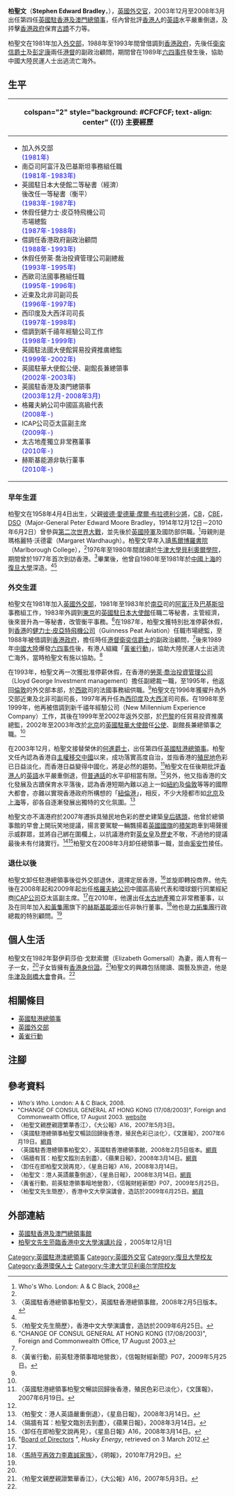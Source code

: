 {{Infobox_ President
|honorific-prefix = 
|name = 柏聖文<br />Stephen Bradley
|honorific-suffix = 
|image= Stephen Bradley.jpg
|imagesize =
|office         =第4任[[英國駐香港及澳門總領事|英國駐香港及澳門總領事]]
| monarch        = [[伊利沙伯二世|伊利沙伯二世]]
|term_start    =2003年12月
|term_end      =2008年3月
|predecessor   =[[貝恩德|貝恩德爵士]]
|successor     =[[奚安竹|奚安竹]]
|birth_date    =1958年4月4日
|birth_place   =
|death_date    =
|death_place   =
|party=
}}

'''柏聖文'''（'''Stephen Edward Bradley'''，{{bd|1958年|4月4日|||Bradley, Stephen}}），[[英國|英國]][[外交官|外交官]]，2003年12月至2008年3月出任第四任[[英國駐香港及澳門總領事|英國駐香港及澳門總領事]]，任內曾批評[[香港人|香港人]]的[[英語|英語]]水平嚴重倒退，及抨擊[[香港政府|香港政府]]保育[[古蹟|古蹟]]不力等。

柏聖文在1981年加入[[英國外交部|外交部]]，1988年至1993年間曾借調到[[香港政府|香港政府]]，先後任[[衛奕信|衛奕信爵士]]及[[彭定康|彭定康]]兩任[[港督|港督]]的副政治顧問，期間曾在1989年[[六四事件|六四事件]]發生後，協助中國大陸民運人士出逃流亡海外。

==生平==
{| class="infobox bordered" style="width: 19em; font-size: 90%; text-align: left; float:right;" cellpadding="3"
|-
! colspan="2" style="background: #CFCFCF; text-align: center" {{!}} 主要經歷
|- 
| colspan="2" style="font-size: 90%" |<div style="text-align: left">
* 加入外交部<br /><span style="color: blue;">(1981年)</span>
* 南亞司阿富汗及巴基斯坦事務組任職<br /><span style="color: blue;">(1981年-1983年)</span>
* 英國駐日本大使館二等秘書（經濟）<br />後改任一等秘書（衡平）<br /><span style="color: blue;">(1983年-1987年)</span>
* 休假任健力士·皮亞特飛機公司<br />市場總監<br /><span style="color: blue;">(1987年-1988年)</span>
* 借調任香港政府副政治顧問<br /><span style="color: blue;">(1988年-1993年)</span>
* 休假任勞萊·喬治投資管理公司副總裁<br /><span style="color: blue;">(1993年-1995年)</span>
* 西歐司法國事務組任職<br /><span style="color: blue;">(1995年-1996年)</span>
* 近東及北非司副司長<br /><span style="color: blue;">(1996年-1997年)</span>
* 西印度及大西洋司司長<br /><span style="color: blue;">(1997年-1998年)</span>
* 借調到新千禧年經驗公司工作<br /><span style="color: blue;">(1998年-1999年)</span>
* 英國駐法國大使館貿易投資推廣總監<br /><span style="color: blue;">(1999年-2002年)</span>
* 英國駐華大使館公使、副館長兼總領事<br /><span style="color: blue;">(2002年-2003年)</span>
* 英國駐香港及澳門總領事<br /><span style="color: blue;">(2003年12月-2008年3月)</span>
* 格羅夫納公司中國區高級代表<br /><span style="color: blue;">(2008年-)</span>
* ICAP公司亞太區副主席<br /><span style="color: blue;">(2009年-)</span>
* 太古地產獨立非常務董事<br /><span style="color: blue;">(2010年-)</span>
* 赫斯基能源非執行董事<br /><span style="color: blue;">(2010年-)</span>
</div>
|}

===早年生涯===
柏聖文在1958年4月4日出生，父親[[彼德·布拉德利|彼德·愛德華·摩爾·布拉德利少將]]，[[巴斯勳章|CB]]，[[CBE|CBE]]，[[傑出服務勳章|DSO]]（Major-General Peter Edward Moore Bradley，1914年12月12日－2010年6月2日）曾參與[[第二次世界大戰|第二次世界大戰]]，並先後於[[英國陸軍|英國陸軍]]及國防部供職。<ref name="WHO">Who's Who. London: A & C Black, 2008</ref>母親則是瑪格麗特·沃德霍（Margaret Wardhaugh）。柏聖文早年入讀[[馬爾博羅書院|馬爾博羅書院]]（Marlborough College），<ref name=WHO/>1976年至1980年間就讀於[[牛津大學|牛津大學]][[牛津大學貝利奧爾學院|貝利奧爾學院]]，期間曾於1977年首次到訪香港。<ref name="FCOZH">〈英國駐香港總領事柏聖文〉，英國駐香港總領事館，2008年2月5日版本。</ref>畢業後，他曾自1980年至1981年於[[中國|中國]][[上海|上海]]的[[復旦大學|復旦大學]]深造。<ref name=FCOZH/><ref>〈柏聖文先生簡歷〉，香港中文大學演講會，造訪於2009年6月25日。</ref>

===外交生涯===
柏聖文在1981年加入[[英國外交部|英國外交部]]，1981年至1983年於[[南亞|南亞]]司的[[阿富汗|阿富汗]]及[[巴基斯坦|巴基斯坦]]事務組工作，1983年外調到[[東京|東京]]的[[英國駐日本大使館|英國駐日本大使館]]任職二等秘書，主管經濟，後來晉升為一等秘書，改管衡平事務。<ref name="FCO">"CHANGE OF CONSUL GENERAL AT HONG KONG (17/08/2003)", Foreign and Commonwealth Office, 17 August 2003.</ref>在1987年，柏聖文獲特別批准停薪休假，到[[香港|香港]]的[[健力士·皮亞特飛機|健力士·皮亞特飛機公司]]（Guinness Peat Aviation）任職市場總監，至1988年被借調到[[香港政府|香港政府]]，擔任時任[[港督|港督]][[衛奕信|衛奕信爵士]]的副政治顧問，<ref name=FCO/>後來1989年[[中國大陸|中國大陸]]爆發[[六四事件|六四事件]]後，有港人組織「[[黃雀行動|黃雀行動]]」，協助大陸民運人士出逃流亡海外，當時柏聖文有施以協助。<ref>〈黃雀行動，前英駐港領事暗地營救〉，《信報財經新聞》P07，2009年5月25日。</ref>

在1993年，柏聖文再一次獲批准停薪休假，在香港的[[勞萊·喬治投資管理|勞萊·喬治投資管理公司]]（Lloyd George Investment management）擔任副總裁一職，至1995年，他返回[[倫敦|倫敦]]的外交部本部，於[[西歐|西歐]]司的法國事務組供職。<ref name=FCO/>柏聖文在1996年獲擢升為外交部近東及北非司副司長，1997年再升任為[[西印度|西印度]]及[[大西洋|大西洋]]司司長。在1998年至1999年，他再被借調到新千禧年經驗公司（New Millennium Experience Company）工作，其後在1999年至2002年返外交部，於[[巴黎|巴黎]]的{{Link-fr|英國駐法大使館|Ambassade du Royaume-Uni en France}}任貿易投資推廣總監，2002年至2003年改於[[北京|北京]]的[[英國駐華大使館|英國駐華大使館]]任[[公使|公使]]、副館長兼總領事之職。<ref name=FCO/>

在2003年12月，柏聖文接替榮休的[[何進_(英國外交官)|何進爵士]]，出任第四任[[英國駐港總領事|英國駐港總領事]]。柏聖文任內認為香港自[[香港主權移交|主權移交]][[中國|中國]]以來，成功落實高度自治，並指香港的[[殖民地|殖民地]]色彩已日益淡化，而香港日益變得中國化，將是必然的趨勢。<ref>〈英國駐港總領事柏聖文暢談回歸後香港，殖民色彩已淡化〉，《文匯報》，2007年6月19日。</ref>柏聖文在任後期批評[[香港人|香港人]]的[[英語|英語]]水平嚴重倒退，但[[普通話|普通話]]的水平卻相當有限。<ref name=SING/>另外，他又指香港的文化發展及古蹟保育水平落後，認為香港短期內難以追上一如[[紐約|紐約]]及[[倫敦|倫敦]]等等的國際大都會，亦難以實現香港政府所構想的「[[紐倫港|紐倫港]]」，相反，不少大陸都市如[[北京|北京]]及[[上海|上海]]等，卻各自逐漸發展出獨特的文化氛圍。<ref name="SING">〈柏聖文：港人英語嚴重倒退〉，《星島日報》，2008年3月14日。</ref>

柏聖文亦不滿港府於2007年遷拆具殖民地色彩的歷史建築[[皇后碼頭|皇后碼頭]]，他曾於總領事館的早會上開玩笑地提議，揚言要駕駛一輛飄揚着[[英國國旗|英國國旗]]的[[積架|積架]]跑車到場聲援示威群眾，並將自己綁在圍欄上，以抗議港府對[[英女皇|英女皇]]及[[歷史|歷史]]不敬，不過他的提議最後未有付諸實行。<ref>〈隔牆有耳：柏聖文臨別去到盡〉，《蘋果日報》，2008年3月14日。</ref><ref>〈卸任在即柏聖文說再見〉，《星島日報》A16，2008年3月14日。</ref>柏聖文在2008年3月卸任總領事一職，並由[[奚安竹|奚安竹]]接任。

===退仕以後===
柏聖文卸任駐港總領事後從外交部退休，選擇定居香港，<ref name="husky">"[http://www.huskyenergy.com/abouthusky/corporategovernance/boardofdirectors.asp Board of Directors] {{Wayback|url=http://www.huskyenergy.com/abouthusky/corporategovernance/boardofdirectors.asp |date=20170528021019 }}", ''Husky Energy'', retrieved on 3 March 2012.</ref>並旋即轉投商界。他先後在2008年起和2009年起出任[[格羅夫納集團|格羅夫納公司]]中國區高級代表和環球銀行同業經紀商[[ICAP_(公司)|ICAP公司]]亞太區副主席。<ref name=WHO/>在2010年，他還出任[[太古地產|太古地產]]獨立非常務董事，以及在同年加入[[和黃集團|和黃集團]]旗下的[[赫斯基能源|赫斯基能源]]出任非執行董事。<ref>〈[http://finance.sina.com.hk/news/40/2/1/3020181/1.html 馬時亨再效力李嘉誠家族]{{Dead link|date=2019年11月 |bot=InternetArchiveBot |fix-attempted=yes }}〉，《明報》，2010年7月29日。</ref>他也是[[力拓集團|力拓集團]]行政總裁的特別顧問。<ref name=husky/>

==個人生活==
柏聖文在1982年娶伊莉莎伯·戈默索爾（Elizabeth Gomersall）為妻，兩人育有一子一女，<ref name=WHO/>子女皆擁有[[香港身份證|香港身份證]]。<ref>〈柏聖文親歷親證繁華香江〉，《大公報》A16，2007年5月3日。</ref>柏聖文的興趣包括閱讀、園藝及旅遊，他是[[牛津及劍橋大會|牛津及劍橋大會]]會員。<ref name=WHO/>

==相關條目==
* [[英國駐港總領事|英國駐港總領事]]
* [[英國外交部|英國外交部]]
* [[黃雀行動|黃雀行動]]

==注腳==
<div style="font-size:small">
{{reflist|2}}
</div>

==參考資料==
<div style="font-size:small">
* ''Who's Who''. London: A & C Black, 2008.
* "CHANGE OF CONSUL GENERAL AT HONG KONG (17/08/2003)", Foreign and Commonwealth Office, 17 August 2003. [http://www.fco.gov.uk/en/newsroom/latest-news/?view=PressR&id=2006489 website]
* 〈柏聖文親歷親證繁華香江〉，《大公報》A16，2007年5月3日。
* 〈英國駐港總領事柏聖文暢談回歸後香港，殖民色彩已淡化〉，《文匯報》，2007年6月19日。[http://paper.wenweipo.com/2007/06/19/HK0706190024.htm 網頁] {{Wayback|url=http://paper.wenweipo.com/2007/06/19/HK0706190024.htm |date=20080518203012 }}
* 〈英國駐香港總領事柏聖文〉，英國駐香港總領事館，2008年2月5日版本。[http://collections.europarchive.org/tna/20080205132101/www.fco.gov.uk/servlet/Front%3Fpagename=OpenMarket/Xcelerate/ShowPage&c=Page&cid=1115136403145 網頁]{{dead link|date=2018年3月 |bot=InternetArchiveBot |fix-attempted=yes }}
* 〈隔牆有耳：柏聖文臨別去到盡〉，《蘋果日報》，2008年3月14日。[http://hk.apple.nextmedia.com/template/apple/art_main.php?iss_id=20080314&sec_id=4104&art_id=10863965 網頁]
* 〈卸任在即柏聖文說再見〉，《星島日報》A16，2008年3月14日。
* 〈柏聖文：港人英語嚴重倒退〉，《星島日報》，2008年3月14日。[https://web.archive.org/web/20080518091824/http://news.sina.com.hk/cgi-bin/nw/show.cgi/5/1/1/668793/1.html 網頁]
* 〈黃雀行動，前英駐港領事暗地營救〉，《信報財經新聞》P07，2009年5月25日。
* 〈柏聖文先生簡歷〉，香港中文大學演講會，造訪於2009年6月25日。[http://www.cuhk.edu.hk/cpr/lecture/chinese/051201_bio.html 網頁] {{Wayback|url=http://www.cuhk.edu.hk/cpr/lecture/chinese/051201_bio.html |date=20210820012043 }}
</div>

==外部連結==
* [http://ukinhongkong.fco.gov.uk/zh/ 英國駐香港及澳門總領事館] {{Wayback|url=http://ukinhongkong.fco.gov.uk/zh/ |date=20130307233326 }}
* [http://www.cuhk.edu.hk/cpr/lecture/chinese/051201_bio.html 柏聖文先生蒞臨香港中文大學演講片段] {{Wayback|url=http://www.cuhk.edu.hk/cpr/lecture/chinese/051201_bio.html |date=20210820012043 }}，2005年12月1日

{{s-start}}
{{s-dip}}
{{succession box
 | before = [[何進_(英國外交官)|何進爵士]]
 | title  = 第4任[[英國駐港總領事|英國駐港總領事]]
 | years  = 2003年12月-2008年3月
 | after  = [[奚安竹|奚安竹]]}}
{{succession box
 | before = 郭乃杰<!--Nigel J. Cox-->
 | title  = [[英國駐華大使館|英國駐華大使館]]副大使
 | years  = 2002年-2003年
 | after  = [[鄧元翰|鄧元翰]]}}
{{end}}

{{英國駐香港總領事}}

{{DEFAULTSORT:Bradley, Stephen}}
[[Category:英國駐港澳總領事|Category:英國駐港澳總領事]]
[[Category:英國外交官|Category:英國外交官]]
[[Category:復旦大學校友|Category:復旦大學校友]]
[[Category:香港環保人士|Category:香港環保人士]]
[[Category:牛津大学贝利奥尔学院校友|Category:牛津大学贝利奥尔学院校友]]